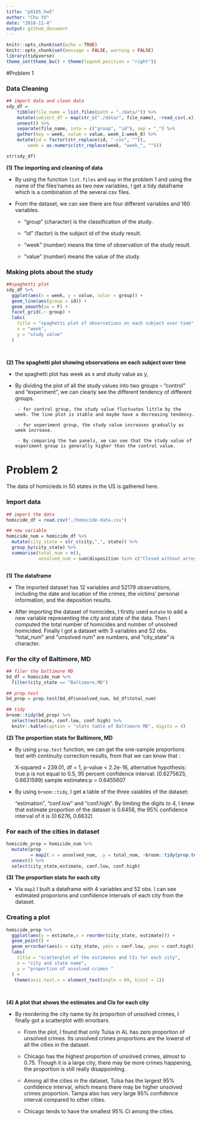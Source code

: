 ```yaml
---
title: "p8105_hw5"
author: "Chu YU"
date: "2018-11-4"
output: github_document
---
```


```r
knitr::opts_chunk$set(echo = TRUE)
knitr::opts_chunk$set(message = FALSE, warning = FALSE)
library(tidyverse)
theme_set(theme_bw() + theme(legend.position = "right"))
```

#Problem 1

### Data Cleaning
```r
## import data and clean data
sdy_df = 
    tibble(file_name = list.files(path = "./data/")) %>% 
    mutate(subject_df = map(str_c("./data/", file_name), ~read_csv(.x))) %>% 
    unnest() %>%
    separate(file_name, into = c("group", "id"), sep = "_") %>% 
    gather(key = week, value = value, week_1:week_8) %>% 
    mutate(id = factor(str_replace(id, ".csv", "")),
        week = as.numeric(str_replace(week, "week_", "")))

str(sdy_df)
```

**(1) The importing and cleaning of data**

- By using the function `list.files` and `map` in the problem 1 and using the name of the files'names as two new variables, I get a tidy dataframe which is a combination of the several csv files.

- From the dataset, we can see there are four different variables and 160 variables.

    - "group" (character) is the classification of the study. 
   
    - "id" (factor) is the subject id of the study result.
   
    - "week" (number) means the time of observation of the study result.
   
    - "value" (number) means the value of the study.
 

### Making plots about the study
```r
##spaghetti plot 
sdy_df %>%
  ggplot(aes(x = week, y = value, color = group)) +
  geom_line(aes(group = id)) +
  geom_smooth(se = F) +
  facet_grid(.~ group) +
  labs(
    title = "spaghetti plot of observations on each subject over time",
    x = "week",
    y = "study value"
  ) 
  
  
```

**(2) The spaghetti plot showing observations on each subject over time**

- the spaghetti plot has week as x and study value as y, 

- By dividing the plot of all the study values into two groups -- "control" and "experiment", we can clearly see the different tendency of different groups.
   
       - for control group, the study value fluctuates little by the week. The line plot is stable and maybe have a decreasing tendency.
   
       - for experiment group, the study value increases gradually as week increase. 
   
       - By comparing the two panels, we can see that the study value of experiment group is generally higher than the control value.


# Problem 2

The data of homicieds in 50 states in the US is gathered here.

### Import data
```r
## import the data
homicide_df = read.csv("./homicide-data.csv") 

## new variable
homicide_num = homicide_df %>%
  mutate(city_state = str_c(city,",", state)) %>%
  group_by(city_state) %>%
  summarise(total_num = n(),
            unsolved_num = sum(disposition %in% c("Closed without arrest", "Open/No arrest")))
 
```

**(1) The dataframe**

- The imported dataset has 12 variables and 52179 observations, including the date and location of the crimes, the victims' personal information, and the deposition results. 

- After importing the dataset of homicides, I firstly used `mutate` to add a new variable representing the city and state of the data. Then I computed the total number of homicides and number of unsolved homicided. Finally I got a dataset with 3 variables and 52 obs. "total_num" and "unsolved num" are numbers, and "city_state" is character.


### For the city of Baltimore, MD

```r
## filer the baltimore MD
bd_df = homicide_num %>%
  filter(city_state == "Baltimore,MD")

## prop.test
bd_prop = prop.test(bd_df$unsolved_num, bd_df$total_num)

## tidy
broom::tidy(bd_prop) %>%
  select(estimate, conf.low, conf.high) %>%
  knitr::kable(caption = "stats table of Baltimore MD", digits = 4)
```

**(2) The proportion stats for Baltimore, MD**

- By using `prop.test` function, we can get the one-sample proportions test with continuity correction results, from that we can know that :

    X-squared = 239.01, df = 1, p-value < 2.2e-16, 
    alternative hypothesis: true p is not equal to 0.5, 
    95 percent confidence interval: (0.6275625, 0.6631599)
    sample estimates:p = 0.6455607

- By using `broom::tidy`, I get a table of the three vaiables of the dataset:

    "estimation", "conf.low" and "conf.high". By limiting the digits to 4, I knew that estimate proportion of the dataset is 0.6456, the 95% confidence interval of it is (0.6276, 0.6632)

### For each of the cities in dataset
```r
homicide_prop = homicide_num %>%
  mutate(prop 
         = map2(.x = unsolved_num, .y = total_num, ~broom::tidy(prop.test(.x,.y)))) %>%
  unnest() %>%
  select(city_state,estimate, conf.low, conf.high) 

```

**(3) The proportion stats for each city **

- Via `map2` I built a dataframe with 4 variables and 52 obs. I can see estimated proporions and confidence intervals of each city from the dataset.

### Creating a plot
```r
homicide_prop %>%
  ggplot(aes(y = estimate,x = reorder(city_state, estimate))) + 
  geom_point() +
  geom_errorbar(aes(x = city_state, ymin = conf.low, ymax = conf.high)) +
  labs(
    title = "scatterplot of the estimates and CIs for each city",
    x = "city and state name",
    y = "proportion of unsolved crimes "
  ) +
   theme(axis.text.x = element_text(angle = 60, hjust = 1))
  
  
```

**(4) A plot that shows the estimates and CIs for each city**

- By reordering the city name by its proportion of unsolved crimes, I finally got a scatterplot with errorbars. 
   
    - From the plot, I found that only Tulsa in AL has zero proportion of unsolved crimes. Its unsolved crimes proportions are the lowerst of all the cities in the dataset.
    
    - Chicago has the highest proportion of unsolved crimes, almost to 0.75. Though it is a large city, there may be more crimes happening, the proportion is still really disappointing.
   
    - Among all the cities in the dataset, Tulsa has the largest 95% confidence interval, which means there may be higher unsolved crimes proportion. Tampa also has very large 95% confidence interval compared to other cities.
   
    - Chicago tends to have the smallest 95% CI among the cities.
